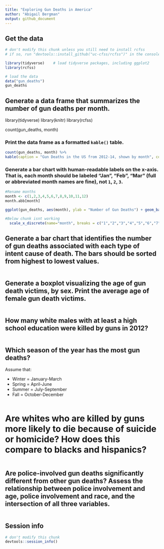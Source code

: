 ```yaml
---
title: "Exploring Gun Deaths in America"
author: "Abigail Bergman"
output: github_document
---
```


## Get the data

```r
# don't modify this chunk unless you still need to install rcfss
# if so, run "devtools::install_github("uc-cfss/rcfss")" in the console first

library(tidyverse)    # load tidyverse packages, including ggplot2
library(rcfss)

# load the data
data("gun_deaths")
gun_deaths
```

## Generate a data frame that summarizes the number of gun deaths per month.
library(tidyverse)
library(knitr)
library(rcfss)

count(gun_deaths, month)

### Print the data frame as a formatted `kable()` table.

```r
count(gun_deaths, month) %>%
kable(caption = "Gun Deaths in the US from 2012-14, shown by month", col.names = c("Month","Number of Gun Deaths"))
```

### Generate a bar chart with human-readable labels on the x-axis. That is, each month should be labeled "Jan", "Feb", "Mar" (full or abbreviated month names are fine), not `1`, `2`, `3`.

```r
#Rename months 
month <- c(1,2,3,4,5,6,7,8,9,10,11,12)
month.abb[month]

ggplot(gun_deaths, aes(month), ylab = "Number of Gun Deaths") + geom_bar() 

#Below chunk isnt working  
  scale_x_discrete(name="month", breaks = c("1","2","3","4","5","6","7","8","9","10","11","12"), labels = c("Jan", "Feb", "Mar", "Apr", "May", "Jun", "Jul", "Aug", "Sep", "Oct", "Nov", "Dec")) 

```

## Generate a bar chart that identifies the number of gun deaths associated with each type of intent cause of death. The bars should be sorted from highest to lowest values.

```r

```

## Generate a boxplot visualizing the age of gun death victims, by sex. Print the average age of female gun death victims.

```r

```

## How many white males with at least a high school education were killed by guns in 2012?

```r

```

## Which season of the year has the most gun deaths?

Assume that:

* Winter = January-March
* Spring = April-June
* Summer = July-September
* Fall = October-December

```r

```

# Are whites who are killed by guns more likely to die because of suicide or homicide? How does this compare to blacks and hispanics?

```r

```

## Are police-involved gun deaths significantly different from other gun deaths? Assess the relationship between police involvement and age, police involvement and race, and the intersection of all three variables.

```r

```

## Session info

```r
# don't modify this chunk
devtools::session_info()
```


